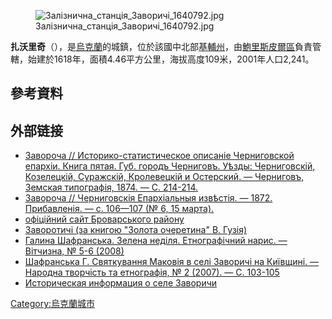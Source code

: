 [[Image:Залізнична_станція_Заворичі_1640792.jpg|right]]

{{coord|50|42|20|N|31|7|58|E|scale:30000|display=title}}

'''扎沃里奇'''（{{lang-uk|Заворичі}}），是[[烏克蘭|烏克蘭]]的城鎮，位於該國中北部[[基輔州|基輔州]]，由[[鮑里斯皮爾區|鮑里斯皮爾區]]負責管轄，始建於1618年，面積4.46平方公里，海拔高度109米，2001年人口2,241。

==參考資料==
{{reflist}}

==外部链接==
* [https://drive.google.com/file/d/0B9EyeQe6VOzoTzZSZFZYTDZINjQ/edit?usp=sharing Завороча // Историко-статистическое описаніе Черниговской епархіи. Книга пятая. Губ. городъ Черниговъ. Уѣзды: Черниговскій, Козелецкій, Суражскій, Кролевецкій и Остерский. — Черниговъ, Земская типографія, 1874. — С. 214-214.] {{Wayback|url=https://drive.google.com/file/d/0B9EyeQe6VOzoTzZSZFZYTDZINjQ/edit?usp=sharing |date=20160527135325 }}
* [https://vivaldi.nlr.ru/ap000025805/view#page=24 Завороча // Черниговскія Епархіальныя извѣстія. — 1872. Прибавленія. — с. 106—107 (№ 6, 15 марта).] {{Wayback|url=https://vivaldi.nlr.ru/ap000025805/view#page=24 |date=20160202172120 }}
* [http://www.brovary-region.com.ua/html/main/map/bobrik.htm офіційний сайт Броварського району]{{dead link|date=2018年3月 |bot=InternetArchiveBot |fix-attempted=yes }}
* [http://brovarland.livejournal.com/12492.html Заворотичі (за книгою "Золота очеретина" В. Гузія)] {{Wayback|url=http://brovarland.livejournal.com/12492.html |date=20170816113530 }}
* [http://vitchyzna.ukrlife.org/5_6_08shafr.html Галина Шафранська. Зелена неділя. Етнографічний нарис. — Вітчизна, № 5-6 (2008)] {{Wayback|url=http://vitchyzna.ukrlife.org/5_6_08shafr.html |date=20160304135349 }}
* [http://dspace.nbuv.gov.ua/handle/123456789/43208 Шафранська Г. Святкування Маковія в селі Заворичі на Київщині. — Народна творчість та етнографія, № 2 (2007). — С. 103-105] {{Wayback|url=http://dspace.nbuv.gov.ua/handle/123456789/43208 |date=20170817073217 }}
* [http://www.surnameindex.info/info/chernigov/kozelets/zavorichi/index.html Историческая информация о селе Заворичи] {{Wayback|url=http://www.surnameindex.info/info/chernigov/kozelets/zavorichi/index.html |date=20210320231724 }} {{ref-ru}}

{{Ukraine-geo-stub}}
[[Category:烏克蘭城市|Category:烏克蘭城市]]